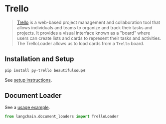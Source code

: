 # Trello

>[Trello](https://www.atlassian.com/software/trello) is a web-based project management and collaboration tool that allows individuals and teams to organize and track their tasks and projects. It provides a visual interface known as a "board" where users can create lists and cards to represent their tasks and activities.
>The TrelloLoader allows us to load cards from a `Trello` board.


## Installation and Setup

```bash
pip install py-trello beautifulsoup4
```

See [setup instructions](/docs/modules/indexes/document_loaders/examples/trello.ipynb).


## Document Loader

See a [usage example](/docs/modules/indexes/document_loaders/examples/trello.ipynb).

```python
from langchain.document_loaders import TrelloLoader
```
